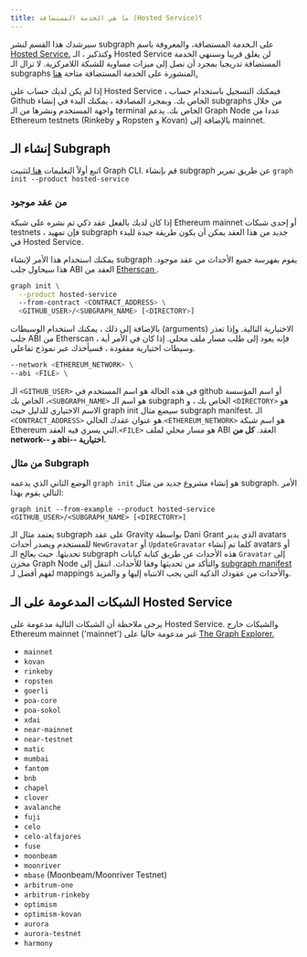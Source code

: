 ```yaml
---
title: ما هي الخدمة المستضافة (Hosted Service)؟
---
```


سيرشدك هذا القسم لنشر subgraph على الـخدمة المستضافة، والمعروفة باسم [Hosted Service.](https://thegraph.com/hosted-service/) وكتذكير ، الـ Hosted Service لن يغلق قريبا وسننهي الخدمة المستضافة تدريجيا بمجرد أن نصل إلى ميزات مساوية للشبكة اللامركزية. لا تزال الـ subgraphs المنشورة على الخدمة المستضافة متاحة [ هنا. ](https://thegraph.com/hosted-service/)

إذا لم يكن لديك حساب على Hosted Service ، فيمكنك التسجيل باستخدام حساب Github الخاص بك. وبمجرد المصادقة ، يمكنك البدء في إنشاء subgraphs من خلال واجهة المستخدم ونشرها من الـ terminal الخاص بك. يدعم Graph Node عددا من Ethereum testnets (Rinkeby و Ropsten و Kovan) بالإضافة إلى mainnet.

## إنشاء الـ Subgraph

اتبع أولاً التعليمات [ هنا ](/developing/define-subgraph-hosted) لتثبيت Graph CLI. قم بإنشاء subgraph عن طريق تمرير `graph init --product hosted-service`

### من عقد موجود

إذا كان لديك بالفعل عقد ذكي تم نشره على شبكة Ethereum mainnet أو إحدى شبكات testnets ، فإن تمهيد subgraph جديد من هذا العقد يمكن أن يكون طريقة جيدة للبدء في Hosted Service.

يمكنك استخدام هذا الأمر لإنشاء subgraph يقوم بفهرسة جميع الأحداث من عقد موجود. هذا سيحاول جلب ABI العقد من [ Etherscan ](https://etherscan.io/).

```sh
graph init \
  --product hosted-service
  --from-contract <CONTRACT_ADDRESS> \
  <GITHUB_USER>/<SUBGRAPH_NAME> [<DIRECTORY>]
```

بالإضافة إلى ذلك ، يمكنك استخدام الوسيطات (arguments) الاختيارية التالية. وإذا تعذر جلب ABI من Etherscan ، فإنه يعود إلى طلب مسار ملف محلي. إذا كان في الأمر أية وسيطات اختيارية مفقودة ، فسيأخذك عبر نموذج تفاعلي.

```sh
--network <ETHEREUM_NETWORK> \
--abi <FILE> \
```

الـ `<GITHUB_USER>` في هذه الحالة هو اسم المستخدم في github أو اسم المؤسسة الخاص بك ،`<SUBGRAPH_NAME>` هو اسم الـ subgraph الخاص بك ، و `<DIRECTORY>` هو الاسم الاختياري للدليل حيث graph init سيضع مثال subgraph manifest. الـ `<CONTRACT_ADDRESS>` هو عنوان عقدك الحالي.`<ETHEREUM_NETWORK>` هو اسم شبكة Ethereum التي يسري فيه العقد.`<FILE>` هو مسار محلي لملف ABI العقد. **كل من network-- و abi-- اختيارية.**

### من مثال Subgraph

الوضع الثاني الذي يدعمه `graph init` هو إنشاء مشروع جديد من مثال subgraph. الأمر التالي يقوم بهذا:

```
graph init --from-example --product hosted-service <GITHUB_USER>/<SUBGRAPH_NAME> [<DIRECTORY>]
```

يعتمد مثال الـ subgraph على عقد Gravity بواسطة Dani Grant الذي يدير avatars للمستخدم ويصدر أحداث `NewGravatar` أو `UpdateGravatar` كلما تم إنشاء avatars أو تحديثها. حيث يعالج الـ subgraph هذه الأحداث عن طريق كتابة كيانات `Gravatar` إلى مخزن Graph Node والتأكد من تحديثها وفقا للأحداث. انتقل إلى [subgraph manifest](/developing/create-subgraph-hosted#the-subgraph-manifest) لفهم أفضل لـ mappings والأحداث من عقودك الذكية التي يجب الانتباه إليها و والمزيد.

## الشبكات المدعومة على الـ Hosted Service

يرجى ملاحظة أن الشبكات التالية مدعومة على Hosted Service. والشبكات خارج Ethereum mainnet ('mainnet') غير مدعومة حاليا على [The Graph Explorer.](https://thegraph.com/explorer)

- `mainnet`
- `kovan`
- `rinkeby`
- `ropsten`
- `goerli`
- `poa-core`
- `poa-sokol`
- `xdai`
- `near-mainnet`
- `near-testnet`
- `matic`
- `mumbai`
- `fantom`
- `bnb`
- `chapel`
- `clover`
- `avalanche`
- `fuji`
- `celo`
- `celo-alfajores`
- `fuse`
- `moonbeam`
- `moonriver`
- `mbase` (Moonbeam/Moonriver Testnet)
- `arbitrum-one`
- `arbitrum-rinkeby`
- `optimism`
- `optimism-kovan`
- `aurora`
- `aurora-testnet`
- `harmony`
